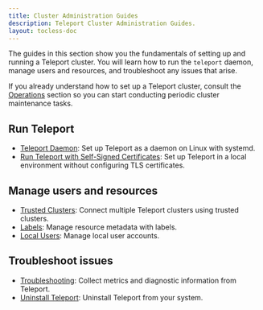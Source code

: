 ```yaml
---
title: Cluster Administration Guides
description: Teleport Cluster Administration Guides.
layout: tocless-doc
---
```


The guides in this section show you the fundamentals of setting up and running a
Teleport cluster. You will learn how to run the `teleport` daemon, manage users
and resources, and troubleshoot any issues that arise.

If you already understand how to set up a Teleport cluster, consult the
[Operations](./operations.mdx) section so you can start conducting periodic
cluster maintenance tasks.

## Run Teleport

- [Teleport Daemon](./admin/daemon.mdx): Set up Teleport as a daemon on Linux with systemd.
- [Run Teleport with Self-Signed Certificates](./admin/self-signed-certs.mdx): Set up Teleport in a local
environment without configuring TLS certificates.

## Manage users and resources

- [Trusted Clusters](./admin/trustedclusters.mdx): Connect multiple Teleport clusters using trusted clusters.
- [Labels](./admin/labels.mdx): Manage resource metadata with labels.
- [Local Users](./admin/users.mdx): Manage local user accounts.

## Troubleshoot issues

- [Troubleshooting](./admin/troubleshooting.mdx): Collect metrics and diagnostic information from Teleport.
- [Uninstall Teleport](./admin/uninstall-teleport.mdx): Uninstall Teleport from your system.
